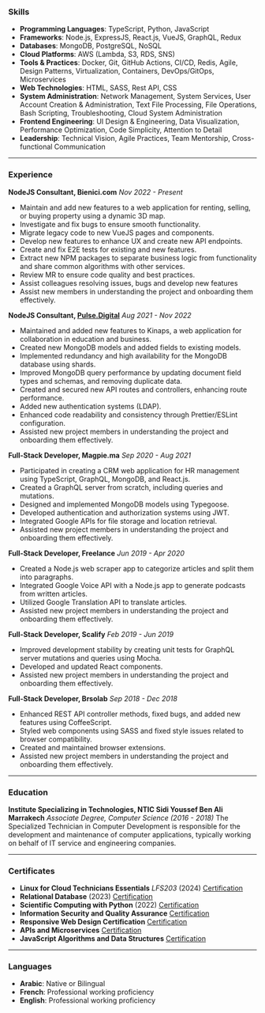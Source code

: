 ### **Skills**

- **Programming Languages**: TypeScript, Python, JavaScript
- **Frameworks**: Node.js, ExpressJS, React.js, VueJS, GraphQL, Redux
- **Databases**: MongoDB, PostgreSQL, NoSQL
- **Cloud Platforms**: AWS (Lambda, S3, RDS, SNS)
- **Tools & Practices**: Docker, Git, GitHub Actions, CI/CD, Redis, Agile, Design Patterns, Virtualization, Containers, DevOps/GitOps, Microservices
- **Web Technologies**: HTML, SASS, Rest API, CSS
- **System Administration**: Network Management, System Services, User Account Creation & Administration, Text File Processing, File Operations, Bash Scripting, Troubleshooting, Cloud System Administration
- **Frontend Engineering**: UI Design & Engineering, Data Visualization, Performance Optimization, Code Simplicity, Attention to Detail
- **Leadership**: Technical Vision, Agile Practices, Team Mentorship, Cross-functional Communication

---

### **Experience**

**NodeJS Consultant, Bienici.com**
*Nov 2022 - Present*
- Maintain and add new features to a web application for renting, selling, or buying property using a dynamic 3D map.
- Investigate and fix bugs to ensure smooth functionality.
- Migrate legacy code to new VueJS pages and components.
- Develop new features to enhance UX and create new API endpoints.
- Create and fix E2E tests for existing and new features.
- Extract new NPM packages to separate business logic from functionality and share common algorithms with other services.
- Review MR to ensure code quality and best practices.
- Assist colleagues resolving issues, bugs and develop new features
- Assist new members in understanding the project and onboarding them effectively.

**NodeJS Consultant, [Pulse.Digital](https://pulse.digital)**
*Aug 2021 - Nov 2022*
- Maintained and added new features to Kinaps, a web application for collaboration in education and business.
- Created new MongoDB models and added fields to existing models.
- Implemented redundancy and high availability for the MongoDB database using shards.
- Improved MongoDB query performance by updating document field types and schemas, and removing duplicate data.
- Created and secured new API routes and controllers, enhancing route performance.
- Added new authentication systems (LDAP).
- Enhanced code readability and consistency through Prettier/ESLint configuration.
- Assisted new project members in understanding the project and onboarding them effectively.

**Full-Stack Developer, Magpie.ma**
*Sep 2020 - Aug 2021*
- Participated in creating a CRM web application for HR management using TypeScript, GraphQL, MongoDB, and React.js.
- Created a GraphQL server from scratch, including queries and mutations.
- Designed and implemented MongoDB models using Typegoose.
- Developed authentication and authorization systems using JWT.
- Integrated Google APIs for file storage and location retrieval.
- Assisted new project members in understanding the project and onboarding them effectively.

**Full-Stack Developer, Freelance**
*Jun 2019 - Apr 2020*
- Created a Node.js web scraper app to categorize articles and split them into paragraphs.
- Integrated Google Voice API with a Node.js app to generate podcasts from written articles.
- Utilized Google Translation API to translate articles.
- Assisted new project members in understanding the project and onboarding them effectively.

**Full-Stack Developer, Scalify**
*Feb 2019 - Jun 2019*
- Improved development stability by creating unit tests for GraphQL server mutations and queries using Mocha.
- Developed and updated React components.
- Assisted new project members in understanding the project and onboarding them effectively.

**Full-Stack Developer, Brsolab**
*Sep 2018 - Dec 2018*
- Enhanced REST API controller methods, fixed bugs, and added new features using CoffeeScript.
- Styled web components using SASS and fixed style issues related to browser compatibility.
- Created and maintained browser extensions.
- Assisted new project members in understanding the project and onboarding them effectively.

---

### **Education**

**Institute Specializing in Technologies, NTIC Sidi Youssef Ben Ali Marrakech**
*Associate Degree, Computer Science (2016 - 2018)*
The Specialized Technician in Computer Development is responsible for the development and maintenance of computer applications, typically working on behalf of IT service and engineering companies.

---

### **Certificates**
- **Linux for Cloud Technicians Essentials**  *LFS203* (2024)  [Certification](https://www.credly.com/badges/d3ac3acb-a46f-479c-b58b-423efacac6e6/linked_in_profile)
- **Relational Database** (2023)  [Certification](https://www.freecodecamp.org/certification/abdelrazzaq/relational-database-v8)
- **Scientific Computing with Python** (2022)  [Certification](https://www.freecodecamp.org/certification/abdulrazzaq/scientific-computing-with-python-v7)
- **Information Security and Quality Assurance**  [Certification](https://www.freecodecamp.org/certification/abdulrazzaq/information-security-and-quality-assurance)
- **Responsive Web Design Certification**  [Certification](https://www.freecodecamp.org/certification/abdulrazzaq/responsive-web-design)
- **APIs and Microservices**  [Certification](https://www.freecodecamp.org/certification/abdulrazzaq/apis-and-microservices)
- **JavaScript Algorithms and Data Structures**  [Certification](https://www.freecodecamp.org/certification/abdulrazzaq/javascript-algorithms-and-data-structures)

---

### **Languages**

- **Arabic**: Native or Bilingual
- **French**: Professional working proficiency
- **English**: Professional working proficiency

